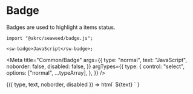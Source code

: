 
# Badge

Badges are used to highlight a items status.

```tsx
import "@akrc/seaweed/badge.js";

<sw-badge>JavaScript</sw-badge>;
```

<Meta
    title="Common/Badge"
    args={{
        type: "normal",
        text: "JavaScript",
        noborder: false,
        disabled: false,
    }}
    argTypes={{
        type: {
            control: "select",
            options: ["normal", ...typeArray],
        },
    }}
/>

<Canvas>
    <Story name="Page">
        {({ type, text, noborder, disabled }) =>
            html`
                <sw-badge
                    type=${type}
                    ?noborder=${noborder}
                    ?disabled=${disabled}
                    >${text}</sw-badge
                >
            `
        }
    </Story>
</Canvas>
